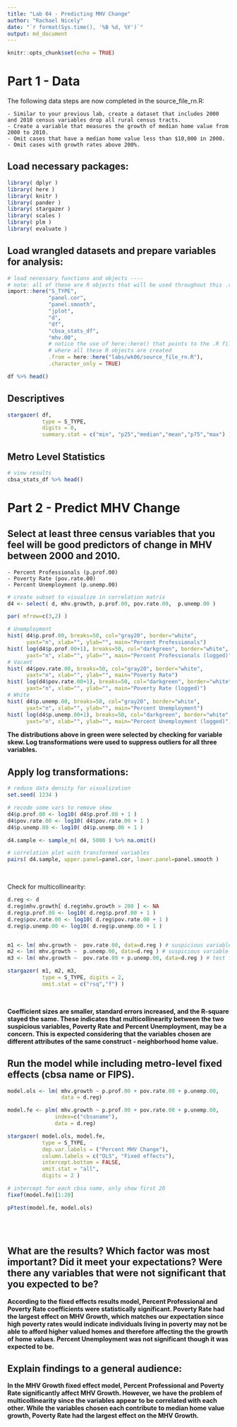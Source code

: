 ```yaml
---
title: "Lab 04 - Predicting MHV Change"
author: "Rachael Nicely"
date: "`r format(Sys.time(), '%B %d, %Y')`"
output: md_document
---
```


```r
knitr::opts_chunk$set(echo = TRUE)
``` 

# Part 1 - Data

The following data steps are now completed in the source_file_rn.R:

    - Similar to your previous lab, create a dataset that includes 2000 and 2010 census variables drop all rural census tracts.
    - Create a variable that measures the growth of median home value from 2000 to 2010.
    - Omit cases that have a median home value less than $10,000 in 2000.
    - Omit cases with growth rates above 200%.

## Load necessary packages:

```r

library( dplyr )
library( here )
library( knitr )
library( pander )
library( stargazer )
library( scales )
library( plm )
library( evaluate )
```
    

## Load wrangled datasets and prepare variables for analysis:

```r

# load necessary functions and objects ----
# note: all of these are R objects that will be used throughout this .rmd file
import::here("S_TYPE",
             "panel.cor",
             "panel.smooth",
             "jplot",
             "d",
             "df",
             "cbsa_stats_df",
             "mhv.00",
             # notice the use of here::here() that points to the .R file
             # where all these R objects are created
             .from = here::here("labs/wk06/source_file_rn.R"),
             .character_only = TRUE)
```

```r
df %>% head()
```

## Descriptives

```r
stargazer( df, 
           type = S_TYPE, 
           digits = 0, 
           summary.stat = c("min", "p25","median","mean","p75","max") )
```

## Metro Level Statistics

```r
# view results
cbsa_stats_df %>% head()
```


# Part 2 - Predict MHV Change

## Select at least three census variables that you feel will be good predictors of change in MHV between 2000 and 2010.

    - Percent Professionals (p.prof.00)
    - Poverty Rate (pov.rate.00)
    - Percent Unemployment (p.unemp.00)

```r
# create subset to visualize in correlation matrix 
d4 <- select( d, mhv.growth, p.prof.00, pov.rate.00,  p.unemp.00 )

par( mfrow=c(3,2) )

# Unemployment
hist( d4$p.prof.00, breaks=50, col="gray20", border="white",
      yaxt="n", xlab="", ylab="", main="Percent Professionals")
hist( log(d4$p.prof.00+1), breaks=50, col="darkgreen", border="white",
      yaxt="n", xlab="", ylab="", main="Percent Professionals (logged)")
# Vacant
hist( d4$pov.rate.00, breaks=50, col="gray20", border="white",
      yaxt="n", xlab="", ylab="", main="Poverty Rate")
hist( log(d4$pov.rate.00+1), breaks=50, col="darkgreen", border="white",
      yaxt="n", xlab="", ylab="", main="Poverty Rate (logged)")
# White
hist( d4$p.unemp.00, breaks=50, col="gray20", border="white",
      yaxt="n", xlab="", ylab="", main="Percent Unemployment")
hist( log(d4$p.unemp.00+1), breaks=50, col="darkgreen", border="white",
      yaxt="n", xlab="", ylab="", main="Percent Unemployment (logged)")

```


**The distributions above in green were selected by checking for variable skew. Log transformations were used to suppress outliers for all three variables.**

## Apply log transformations:

```r
# reduce data density for visualization
set.seed( 1234 )

# recode some vars to remove skew
d4$p.prof.00 <- log10( d4$p.prof.00 + 1 )
d4$pov.rate.00 <- log10( d4$pov.rate.00 + 1 )
d4$p.unemp.00 <- log10( d4$p.unemp.00 + 1 )

d4.sample <- sample_n( d4, 5000 ) %>% na.omit()

# correlation plot with transformed variables
pairs( d4.sample, upper.panel=panel.cor, lower.panel=panel.smooth )
```
<br>

Check for multicollinearity:

```r
d.reg <- d
d.reg$mhv.growth[ d.reg$mhv.growth > 200 ] <- NA
d.reg$p.prof.00 <- log10( d.reg$p.prof.00 + 1 )
d.reg$pov.rate.00 <- log10( d.reg$pov.rate.00 + 1 )
d.reg$p.unemp.00 <- log10( d.reg$p.unemp.00 + 1 )


m1 <- lm( mhv.growth ~  pov.rate.00, data=d.reg ) # suspicious variable
m2 <- lm( mhv.growth ~  p.unemp.00, data=d.reg ) # suspicious variable
m3 <- lm( mhv.growth ~  pov.rate.00 + p.unemp.00, data=d.reg ) # test for multicollinearity

stargazer( m1, m2, m3,
           type = S_TYPE, digits = 2,
           omit.stat = c("rsq","f") )

```

<br>

**Coefficient sizes are smaller, standard errors increased, and the R-square stayed the same. These indicates that multicollinearity between the two suspicious variables, Poverty Rate and Percent Unemployment, may be a concern. This is expected considering that the variables chosen are different attributes of the same construct - neighborhood home value. **


## Run the model while including metro-level fixed effects (cbsa name or FIPS).


```r
model.ols <- lm( mhv.growth ~ p.prof.00 + pov.rate.00 + p.unemp.00, 
                 data = d.reg)

model.fe <- plm( mhv.growth ~ p.prof.00 + pov.rate.00 + p.unemp.00,
               index=c("cbsaname"), 
               data = d.reg)

stargazer( model.ols, model.fe, 
           type = S_TYPE, 
           dep.var.labels = ("Percent MHV Change"),
           column.labels = c("OLS", "Fixed effects"), 
           intercept.bottom = FALSE,
           omit.stat = "all", 
           digits = 2 )
```

```r
# intercept for each cbsa name, only show first 20 
fixef(model.fe)[1:20]

pFtest(model.fe, model.ols) 
```


<br>
<br>

## What are the results? Which factor was most important? Did it meet your expectations? Were there any variables that were not significant that you expected to be?

**According to the fixed effects results model, Percent Professional and Poverty Rate coefficients were statistically significant. Poverty Rate had the largest effect on MHV Growth, which matches our expectation since high poverty rates would indicate individuals living in poverty may not be able to afford higher valued homes and therefore affecting the the growth of home values. Percent Unemployment was not significant though it was expected to be.**   

## Explain findings to a general audience:

**In the MHV Growth fixed effect model, Percent Professional and Poverty Rate significantly affect MHV Growth. However, we have the problem of multicollinearity since the variables appear to be correlated with each other. While the variables chosen each contribute to median home value growth, Poverty Rate had the largest effect on the MHV Growth.**

<br>
<br>

